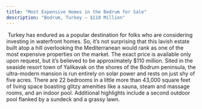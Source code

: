 ```yaml
---
title: "Most Expensive Homes in the Bodrum for Sale"
description: "Bodrum, Turkey — $110 Million"
---
```


 Turkey has endured as a popular destination for folks who are considering investing in waterfront homes. So, it’s not surprising that this lavish estate built atop a hill overlooking the Mediterranean would rank as one of the most expensive properties on the market. The exact price is available only upon request, but it’s believed to be approximately $110 million. Sited in the seaside resort town of Yalikavak on the shores of the Bodrum peninsula, the ultra-modern mansion is run entirely on solar power and rests on just shy of five acres. There are 22 bedrooms in a little more than 43,000 square feet of living space boasting glitzy amenities like a sauna, steam and massage rooms, and an indoor pool. Additional highlights include a second outdoor pool flanked by a sundeck and a grassy lawn.